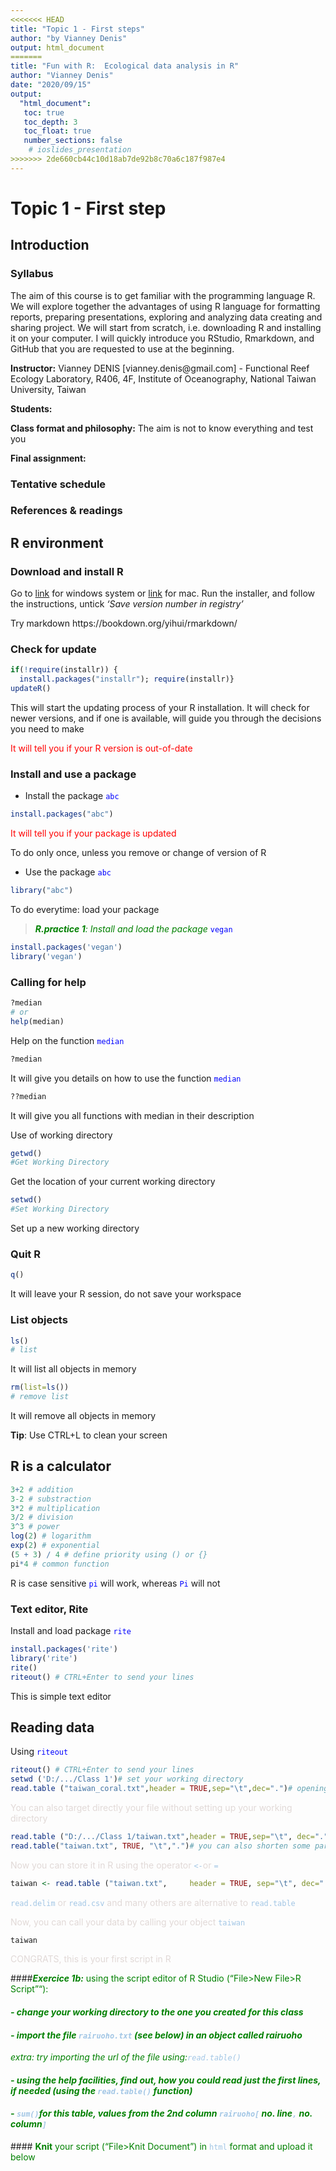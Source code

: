 ```yaml
---
<<<<<<< HEAD
title: "Topic 1 - First steps"
author: "by Vianney Denis"
output: html_document
=======
title: "Fun with R:  Ecological data analysis in R"
author: "Vianney Denis"
date: "2020/09/15"
output:  
  "html_document":
   toc: true
   toc_depth: 3
   toc_float: true
   number_sections: false
    # ioslides_presentation 
>>>>>>> 2de660cb44c10d18ab7de92b8c70a6c187f987e4
---
```


# **Topic 1 - First step** {.tabset}

## Introduction

### Syllabus

The aim of this course is to get familiar with the programming language R. We will explore together the advantages of using R language for formatting reports,  preparing presentations, exploring and analyzing data creating and sharing project. We will start from scratch, i.e. downloading R and installing it on your computer. I will quickly introduce you RStudio, Rmarkdown, and GitHub that you are requested to use at the beginning. 


**Instructor:** Vianney DENIS [vianney.denis@gmail.com] - Functional Reef Ecology Laboratory, R406, 4F, Institute of Oceanography, National Taiwan University, Taiwan

**Students:** 

**Class format and philosophy:** The aim is not to know everything and test you 

**Final assignment:**


### Tentative schedule

### References & readings







## R environment  

### Download and install R
Go to [link](http://cran.r-project.org/bin/windows/base/) for windows system or [link](https://cran.r-project.org/) for mac. 
Run the installer, and follow the instructions, untick *'Save version number in registry'* 

Try markdown https://bookdown.org/yihui/rmarkdown/

\UPDATE

### Check for update

```r
if(!require(installr)) {
  install.packages("installr"); require(installr)} 
updateR()
```

This will start the updating process of your R installation.  It will check for newer versions, and if one is available, will guide you through the decisions you need to make 

<span style="color: red"> It will tell you if your R version is out-of-date </span>

\PACKAGE

### Install and use a package

+ Install the package </span> <span style="color: blue">```abc```</span>

```r
install.packages("abc")
```

<span style="color: red"> It will tell you if your package is updated </span>

To do only once, unless you remove or change of version of R 

+ Use the package <span style="color: blue">```abc```</span>

```r
library("abc")
```

To do everytime: load your package 

> *<span style="color: green">**R.practice 1**: Install and load the package </span>* <span style="color: blue">```vegan```</span>

```r
install.packages('vegan')
library('vegan')
```

\HELP

### Calling for help

```r
?median
# or
help(median)
```

Help on the function <span style="color: blue">```median```</span>

```r
?median
```

It will give you details on how to use the function <span style="color: blue">```median```</span>

```r
??median
```
It will give you all functions with median in their description 
\WD

Use of working directory

```r
getwd()
#Get Working Directory
```

Get the location of your current working directory

```r
setwd()
#Set Working Directory
```

Set up a new working directory

\QUITR

### Quit R

```r
q()
```
It will leave your R session, do not save your workspace 

\OBJECTS

### List objects

```r
ls()
# list
```

It will list all objects in memory

```r
rm(list=ls())
# remove list
```

It will remove all objects in memory

**Tip**: Use CTRL+L to clean your screen

\RCALCULATOR

## R is a calculator

```r
3+2 # addition
3-2 # substraction
3*2 # multiplication
3/2 # division
3^3 # power
log(2) # logarithm
exp(2) # exponential
(5 + 3) / 4 # define priority using () or {} 
pi*4 # common function
```

R is case sensitive <span style="color: blue">```pi```</span> will work, whereas <span style="color: blue">```Pi```</span> will not </span> 

\EDITOR

### Text editor, Rite
Install and load package <span style="color: blue">```rite```</span> 

```r
install.packages('rite')
library('rite')
rite()
riteout() # CTRL+Enter to send your lines
```

This is simple text editor

\READINGDATA

## Reading data
Using <span style="color: blue">```riteout```</span>

```r
riteout() # CTRL+Enter to send your lines
setwd ('D:/.../Class 1')# set your working directory
read.table ("taiwan_coral.txt",header = TRUE,sep="\t",dec=".")# opening a simple datasheet
```

<span style="color: #e1d9d7"> You can also target directly your file without setting up your working directory </span>

```r
read.table ("D:/.../Class 1/taiwan.txt",header = TRUE,sep="\t", dec=".")# long version
read.table("taiwan.txt", TRUE, "\t",".")# you can also shorten some part once you get use to it, but be careful when using this
```

<span style="color: #e1d9d7"> Now you can store it in R using the operator</span> <span style="color: #a2c6e5">```<-```</span><span style="color: #e1d9d7">or</span> <span style="color: #a2c6e5">```=```</span>

```r
taiwan <- read.table ("taiwan.txt", 	header = TRUE, sep="\t", dec=".")
```
<span style="color: #a2c6e5">```read.delim```</span>
<span style="color: #e1d9d7">or</span>
<span style="color: #a2c6e5">```read.csv```</span> 
<span style="color: #e1d9d7"> and many others are alternative to</span>
<span style="color: #a2c6e5">```read.table```</span>  

<span style="color: #e1d9d7">Now, you can call your data by calling your object</span>
<span style="color: #a2c6e5">```taiwan```</span> 

```r
taiwan
```
<span style="color: #e1d9d7">CONGRATS, this is your first script in R</span>


####__*<span style="color: green">Exercice 1b:</span>*__ <span style="color: green">using the script editor of R Studio ("File>New File>R Script""):</span>

#### *<span style="color: green">- change your working directory to the one you created for this class</span>*

#### *<span style="color: green">- import the file <span style="color: #a2c6e5">```rairuoho.txt```</span> (see below) in an object called rairuoho </span>*

*<span style="color: green">extra: try importing the url of the file using:<span style="color:#a2c6e5">```read.table()```</span>*

#### *<span style="color: green">- using the help facilities, find out, how you could read just the first lines, if needed (using the <span style="color: #a2c6e5">```read.table()```</span> function) </span>*

#### *<span style="color: green">- <span style="color: #a2c6e5">```sum()```</span>for this table, values from the 2nd column <span style="color: #a2c6e5">```rairuoho```</span><span style="color: #a2c6e5">```[```</span> no. line<span style="color: #a2c6e5">```,```</span> no. column<span style="color: #a2c6e5">```]```</span> </span>*


####<span style="color: green"> **Knit** your script ("File>Knit Document") in <span style="color: #a2c6e5">`html`</span> format and upload it below</span>
